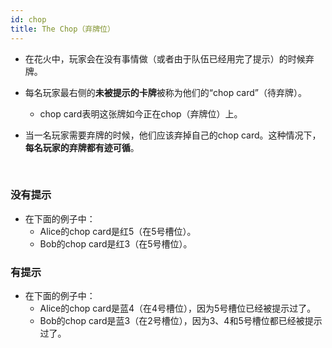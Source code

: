 ```yaml
---
id: chop
title: The Chop（弃牌位）
---
```



<BeginnersGuideProgress id="chop" />

- 在花火中，玩家会在没有事情做（或者由于队伍已经用完了提示）的时候弃牌。
- 每名玩家最右侧的**未被提示的卡牌**被称为他们的“chop card”（待弃牌）。
  - chop card表明这张牌如今正在chop（弃牌位）上。
- 当一名玩家需要弃牌的时候，他们应该弃掉自己的chop card。这种情况下，**每名玩家的弃牌都有迹可循**。

  <br />

### 没有提示

- 在下面的例子中：
  - Alice的chop card是红5（在5号槽位）。
  - Bob的chop card是红3（在5号槽位）。

<Chop1 />

### 有提示

- 在下面的例子中：
  - Alice的chop card是蓝4（在4号槽位），因为5号槽位已经被提示过了。
  - Bob的chop card是蓝3（在2号槽位），因为3、4和5号槽位都已经被提示过了。

<Chop2 />
